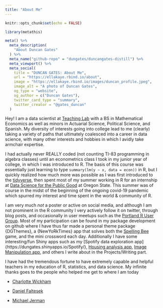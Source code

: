 ```yaml
---
title: "About Me"
---
```


```r
knitr::opts_chunk$set(echo = FALSE)
```

```r
library(metathis)

meta() %>%
  meta_description(
    "About Duncan Gates"
  ) %>%
  meta_name("github-repo" = "dungates/duncangates-distill") %>%
  meta_viewport() %>%
  meta_social(
    title = "DUNCAN GATES: About Me",
    url = "https://ellakaye.rbind.io/about",
    image = "https://ellakaye.rbind.io/images/duncan_profile.jpeg",
    image_alt = "A photo of Duncan Gates",
    og_type = "website",
    og_author = c("Duncan Gates"),
    twitter_card_type = "summary",
    twitter_creator = "@gates_duncan"
  )
```


Hey! I am a data scientist at [Teaching Lab](https://www.teachinglab.org/) with a BS in Mathematical Economics as well as minors in Actuarial Science, Political Science, and Spanish. My diversity of interests going into college lead to me (clearly) taking a variety of paths that ultimately coalesced into a career in data science, with many other interests and hobbies in which I avidly take armchair expertise.

I had actually never REALLY coded (not counting TI-83 programming in algebra classes) until an econometrics class I took in my junior year of college, in which I was introduced to R. The basis of this course was essentially just learning to type `summary(lm(y ~ x, data = econ))` in R, but I quickly realized how much more was possible as I was first introduced to the [tidyverse](https://www.tidyverse.org/), then spent most of my summer working in R for an internship at [Data Science for the Public Good](https://datascienceforthepublicgood.org/) at Oregon State. This summer was of course in the midst of the beginning of the ongoing covid-19 pandemic which spurred my interest and time spent in the world & community of R.

I am very much *not* a poster or active on social media, and although I am not prominent in the R community I very actively follow it on twitter, through blog posts, and occasionally in user meetups such as the [Portland R User Group](https://www.meetup.com/portland-r-user-group/). Most of my participation can be found in my package development on github where I have thus far made a personal theme package {DGThemes}, a {NewYoRkTimes} app that solves both the [Spelling Bee](https://www.nytimes.com/puzzles/spelling-bee) game, and the mini crossword each day. Additionally I have some interesting/fun Shiny apps such as my [Spotify data exploration app]{https://dungates.shinyapps.io/Spotify/}, [Housing analysis app](shinyapps.duncangates.me/Housing), [Image Manipulation app](https://dungates.shinyapps.io/image_to_art/), and others I write about in the Projects/Writing part.

I have had the tremendous fortune to have extremely capable and helpful teachers in my education of R, statistics, and data science. My infinite thanks goes to the people who helped me get to where I am today

- [Charlotte Wickham](https://www.cwick.co.nz/)

- [Daniel Faltesek](http://www.danielfaltesek.com/default.html)

- [Michael Jerman](https://michaeljerman.com/)
